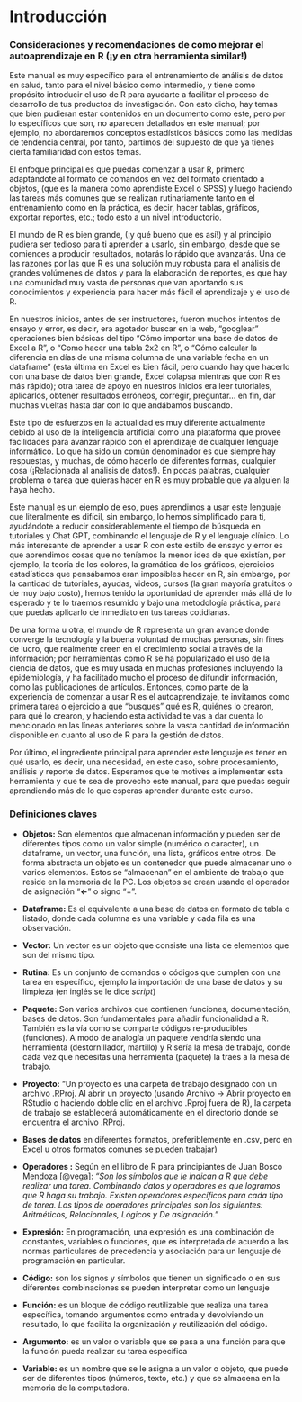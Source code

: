 # Introducción

### Consideraciones y recomendaciones de como mejorar el autoaprendizaje en R (¡y en otra herramienta similar!)

Este manual es muy específico para el entrenamiento de análisis de datos en salud, tanto para el nivel básico como intermedio, y tiene como propósito introducir el uso de R para ayudarte a facilitar el proceso de desarrollo de tus productos de investigación. Con esto dicho, hay temas que bien pudieran estar contenidos en un documento como este, pero por lo específicos que son, no aparecen detallados en este manual; por ejemplo, no abordaremos conceptos estadísticos básicos como las medidas de tendencia central, por tanto, partimos del supuesto de que ya tienes cierta familiaridad con estos temas.

El enfoque principal es que puedas comenzar a usar R, primero adaptándote al formato de comandos en vez del formato orientado a objetos, (que es la manera como aprendiste Excel o SPSS) y luego haciendo las tareas más comunes que se realizan rutinariamente tanto en el entrenamiento como en la práctica, es decir, hacer tablas, gráficos, exportar reportes, etc.; todo esto a un nivel introductorio.

El mundo de R es bien grande, (¡y qué bueno que es así!) y al principio pudiera ser tedioso para ti aprender a usarlo, sin embargo, desde que se comiences a producir resultados, notarás lo rápido que avanzarás. Una de las razones por las que R es una solución muy robusta para el análisis de grandes volúmenes de datos y para la elaboración de reportes, es que hay una comunidad muy vasta de personas que van aportando sus conocimientos y experiencia para hacer más fácil el aprendizaje y el uso de R.

En nuestros inicios, antes de ser instructores, fueron muchos intentos de ensayo y error, es decir, era agotador buscar en la web, “googlear” operaciones bien básicas del tipo “Cómo importar una base de datos de Excel a R”, o “Como hacer una tabla 2x2 en R”, o “Cómo calcular la diferencia en días de una misma columna de una variable fecha en un dataframe” (esta última en Excel es bien fácil, pero cuando hay que hacerlo con una base de datos bien grande, Excel colapsa mientras que con R es más rápido); otra tarea de apoyo en nuestros inicios era leer tutoriales, aplicarlos, obtener resultados erróneos, corregir, preguntar… en fin, dar muchas vueltas hasta dar con lo que andábamos buscando.

Este tipo de esfuerzos en la actualidad es muy diferente actualmente debido al uso de la inteligencia artificial como una plataforma que provee facilidades para avanzar rápido con el aprendizaje de cualquier lenguaje informático. Lo que ha sido un común denominador es que siempre hay respuestas, y muchas, de cómo hacerlo de diferentes formas, cualquier cosa (¡Relacionada al análisis de datos!). En pocas palabras, cualquier problema o tarea que quieras hacer en R es muy probable que ya alguien la haya hecho.

Este manual es un ejemplo de eso, pues aprendimos a usar este lenguaje que literalmente es difícil, sin embargo, lo hemos simplificado para ti, ayudándote a reducir considerablemente el tiempo de búsqueda en tutoriales y Chat GPT, combinando el lenguaje de R y el lenguaje clínico. Lo más interesante de aprender a usar R con este estilo de ensayo y error es que aprendimos cosas que no teníamos la menor idea de que existían, por ejemplo, la teoría de los colores, la gramática de los gráficos, ejercicios estadísticos que pensábamos eran imposibles hacer en R, sin embargo, por la cantidad de tutoriales, ayudas, videos, cursos (la gran mayoría gratuitos o de muy bajo costo), hemos tenido la oportunidad de aprender más allá de lo esperado y te lo traemos resumido y bajo una metodología práctica, para que puedas aplicarlo de inmediato en tus tareas cotidianas.

De una forma u otra, el mundo de R representa un gran avance donde converge la tecnología y la buena voluntad de muchas personas, sin fines de lucro, que realmente creen en el crecimiento social a través de la información; por herramientas como R se ha popularizado el uso de la ciencia de datos, que es muy usada en muchas profesiones incluyendo la epidemiología, y ha facilitado mucho el proceso de difundir información, como las publicaciones de artículos. Entonces, como parte de la experiencia de comenzar a usar R es el autoaprendizaje, te invitamos como primera tarea o ejercicio a que “busques” qué es R, quiénes lo crearon, para qué lo crearon, y haciendo esta actividad te vas a dar cuenta lo mencionado en las líneas anteriores sobre la vasta cantidad de información disponible en cuanto al uso de R para la gestión de datos.

Por último, el ingrediente principal para aprender este lenguaje es tener en qué usarlo, es decir, una necesidad, en este caso, sobre procesamiento, análisis y reporte de datos. Esperamos que te motives a implementar esta herramienta y que te sea de provecho este manual, para que puedas seguir aprendiendo más de lo que esperas aprender durante este curso.

### Definiciones claves

-   **Objetos:** Son elementos que almacenan información y pueden ser de diferentes tipos como un valor simple (numérico o caracter), un dataframe, un vector, una función, una lista, gráficos entre otros. De forma abstracta un objeto es un contenedor que puede almacenar uno o varios elementos. Estos se "almacenan" en el ambiente de trabajo que reside en la memoria de la PC. Los objetos se crean usando el operador de asignación "**\<-**" o signo "=".

-   **Dataframe:** Es el equivalente a una base de datos en formato de tabla o listado, donde cada columna es una variable y cada fila es una observación.

-   **Vector:** Un vector es un objeto que consiste una lista de elementos que son del mismo tipo.

-   **Rutina:** Es un conjunto de comandos o códigos que cumplen con una tarea en específico, ejemplo la importación de una base de datos y su limpieza (en inglés se le dice *script*)

-   **Paquete:** Son varios archivos que contienen funciones, documentación, bases de datos. Son fundamentales para añadir funcionalidad a R. También es la vía como se comparte códigos re-producibles (funciones). A modo de analogía un paquete vendría siendo una herramienta (destornillador, martillo) y R sería la mesa de trabajo, donde cada vez que necesitas una herramienta (paquete) la traes a la mesa de trabajo.

-   **Proyecto:** "Un proyecto es una carpeta de trabajo designado con un archivo .RProj. Al abrir un proyecto (usando Archivo -\> Abrir proyecto en RStudio o haciendo doble clic en el archivo .Rproj fuera de R), la carpeta de trabajo se establecerá automáticamente en el directorio donde se encuentra el archivo .RProj.

-   **Bases de datos** en diferentes formatos, preferiblemente en .csv, pero en Excel u otros formatos comunes se pueden trabajar)

-   **Operadores :** Según en el libro de R para principiantes de Juan Bosco Mendoza [@vega]: *"Son los símbolos que le indican a R que debe realizar una tarea. Combinando datos y operadores es que logramos que R haga su trabajo. Existen operadores específicos para cada tipo de tarea. Los tipos de operadores principales son los siguientes: Aritméticos, Relacionales, Lógicos y De asignación."*

-   **Expresión:** En programación, una expresión es una combinación de constantes, variables o funciones, que es interpretada de acuerdo a las normas particulares de precedencia y asociación para un lenguaje de programación en particular.

-   **Código:** son los signos y símbolos que tienen un significado o en sus diferentes combinaciones se pueden interpretar como un lenguaje

-   **Función:** es un bloque de código reutilizable que realiza una tarea específica, tomando argumentos como entrada y devolviendo un resultado, lo que facilita la organización y reutilización del código.

-   **Argumento:** es un valor o variable que se pasa a una función para que la función pueda realizar su tarea específica

-   **Variable:** es un nombre que se le asigna a un valor o objeto, que puede ser de diferentes tipos (números, texto, etc.) y que se almacena en la memoria de la computadora.
